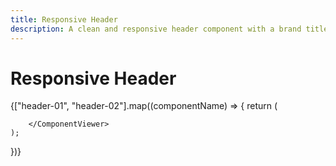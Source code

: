 ```yaml
---
title: Responsive Header
description: A clean and responsive header component with a brand title and navigation links
---
```


# Responsive Header

<div className="mt-9 grid grid-cols-1 gap-10">
  {["header-01", "header-02"].map((componentName) => {
    return (
        <ComponentViewer 
        directory="headers"
          componentName={componentName}
            key={componentName}>

        </ComponentViewer>
    );

})}
</div>
